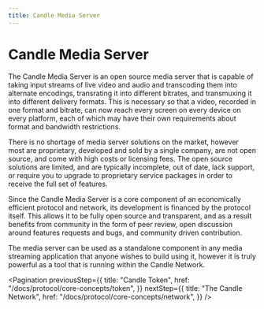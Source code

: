 ```yaml
---
title: Candle Media Server
---
```


# Candle Media Server

The Candle Media Server is an open source media server that is capable of
taking input streams of live video and audio and transcoding them into alternate
encodings, transrating it into different bitrates, and transmuxing it into
different delivery formats. This is necessary so that a video, recorded in one
format and bitrate, can now reach every screen on every device on every
platform, each of which may have their own requirements about format and
bandwidth restrictions.

There is no shortage of media server solutions on the market, however most are
proprietary, developed and sold by a single company, are not open source, and
come with high costs or licensing fees. The open source solutions are limited,
and are typically incomplete, out of date, lack support, or require you to
upgrade to proprietary service packages in order to receive the full set of
features.

Since the Candle Media Server is a core component of an economically efficient
protocol and network, its development is financed by the protocol itself. This
allows it to be fully open source and transparent, and as a result benefits from
community in the form of peer review, open discussion around features requests
and bugs, and community driven contribution.

The media server can be used as a standalone component in any media streaming
application that anyone wishes to build using it, however it is truly powerful
as a tool that is running within the Candle Network.

<Pagination
  previousStep={{
    title: "Candle Token",
    href: "/docs/protocol/core-concepts/token",
  }}
  nextStep={{
    title: "The Candle Network",
    href: "/docs/protocol/core-concepts/network",
  }}
/>

